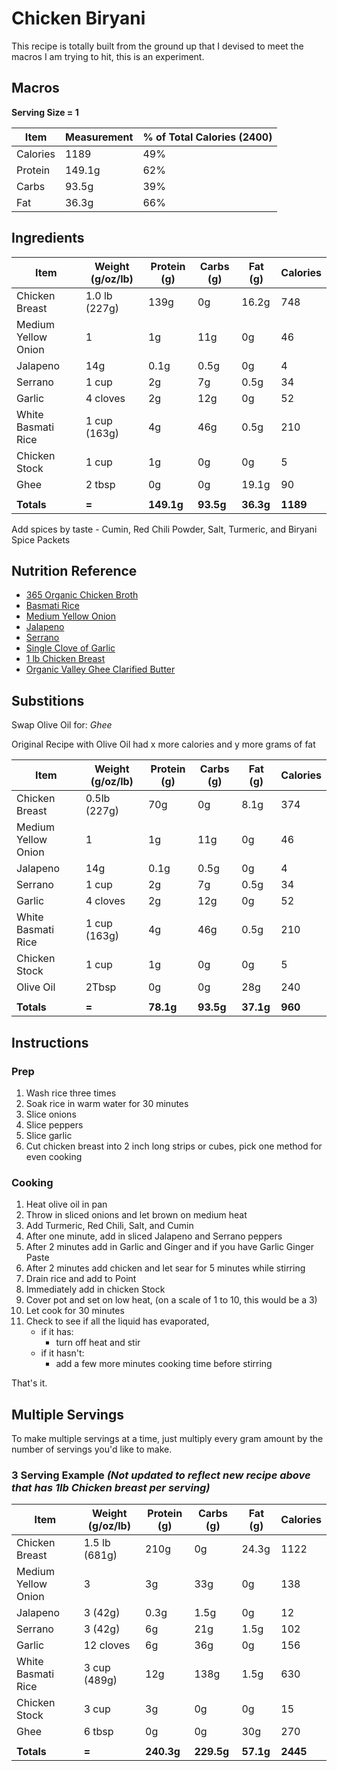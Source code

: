  
# Chicken Biryani

<Callout type="note" emoji="⚠️">
  This recipe is totally built from the ground up that I devised to meet the macros I am trying to hit, this is an experiment.
</Callout>

## Macros

**Serving Size = 1**

| Item | Measurement | % of Total Calories (2400) |
| ----------- | ----------- | ----------- |
| Calories | 1189 | 49% |
| Protein | 149.1g | 62% |
| Carbs | 93.5g | 39% |
| Fat | 36.3g | 66% |

## Ingredients

| Item | Weight (g/oz/lb) | Protein (g) | Carbs (g) | Fat (g) | Calories |
| ----------- | ----------- | ----------- |	----------- | ----------- | ----------- |
| Chicken Breast | 1.0 lb (227g) | 139g | 0g | 16.2g | 748 |
| Medium Yellow Onion | 1 | 1g | 11g | 0g | 46 |
| Jalapeno | 14g | 0.1g | 0.5g | 0g | 4 |
| Serrano | 1 cup | 2g | 7g | 0.5g | 34 |
| Garlic | 4 cloves | 2g | 12g | 0g | 52 |
| White Basmati Rice | 1 cup (163g) | 4g | 46g | 0.5g | 210 |
| Chicken Stock | 1 cup | 1g | 0g | 0g | 5 |
| Ghee | 2 tbsp | 0g | 0g | 19.1g | 90 |
|  |  |  |  |  |  |
| **Totals** | **=** | **149.1g** | **93.5g** | **36.3g** | **1189** |

Add spices by taste - Cumin, Red Chili Powder, Salt, Turmeric, and Biryani Spice Packets

## Nutrition Reference
- [365 Organic Chicken Broth](https://www.wholefoodsmarket.com/product/365-by-whole-foods-market-organic-broth-chicken-low-sodium-48-fl-oz-b074v3v1yg)  
- [Basmati Rice](https://www.webmd.com/diet/health-benefits-basmati-rice) 
- [Medium Yellow Onion](https://www.fatsecret.com/calories-nutrition/usda/onions?portionid=34294&portionamount=1.000) 
- [Jalapeno](https://www.verywellfit.com/carb-counts-for-jalapeno-peppers-2241796) 
- [Serrano](https://www.verywellfit.com/serrano-pepper-nutrition-facts-4589479) 
- [Single Clove of Garlic](https://www.urmc.rochester.edu/encyclopedia/content.aspx?contenttypeid=76&contentid=11215-4) 
- [1 lb Chicken Breast](https://www.myfitnesspal.com/food/calories/1-lb-chicken-breast-446675184) 
- [Organic Valley Ghee Clarified Butter](https://www.myfooddiary.com/foods/7335467/organic-valley-ghee-clarified-butter)

## Substitions
Swap Olive Oil for: 
*Ghee*

Original Recipe with Olive Oil had x more calories and y more grams of fat

| Item | Weight (g/oz/lb) | Protein (g) | Carbs (g) | Fat (g) | Calories |
| ----------- | ----------- | ----------- |	----------- | ----------- | ----------- |
| Chicken Breast | 0.5lb (227g) | 70g | 0g | 8.1g | 374 |
| Medium Yellow Onion | 1 | 1g | 11g | 0g | 46 |
| Jalapeno | 14g | 0.1g | 0.5g | 0g | 4 |
| Serrano | 1 cup | 2g | 7g | 0.5g | 34 |
| Garlic | 4 cloves | 2g | 12g | 0g | 52 |
| White Basmati Rice | 1 cup (163g) | 4g | 46g | 0.5g | 210 |
| Chicken Stock | 1 cup | 1g | 0g | 0g | 5 |
| Olive Oil | 2Tbsp | 0g | 0g | 28g | 240 |
|  |  |  |  |  |  |
| **Totals** | **=** | **78.1g** | **93.5g** | **37.1g** | **960** |

## Instructions

### Prep
1. Wash rice three times
2. Soak rice in warm water for 30 minutes
3. Slice onions
4. Slice peppers
5. Slice garlic
6. Cut chicken breast into 2 inch long strips or cubes, pick one method for even cooking

### Cooking
1. Heat olive oil in pan
2. Throw in sliced onions and let brown on medium heat
3. Add Turmeric, Red Chili, Salt, and Cumin
4. After one minute, add in sliced Jalapeno and Serrano peppers
5. After 2 minutes add in Garlic and Ginger and if you have Garlic Ginger Paste
6. After 2 minutes add chicken and let sear for 5 minutes while stirring
7. Drain rice and add to Point
8. Immediately add in chicken Stock
9. Cover pot and set on low heat, (on a scale of 1 to 10, this would be a 3)
10. Let cook for 30 minutes
11. Check to see if all the liquid has evaporated, 
    - if it has: 
        - turn off heat and stir 
    - if it hasn't:
        - add a few more minutes cooking time before stirring

That's it.

## Multiple Servings
To make multiple servings at a time, just multiply every gram amount by the number of servings you'd like to make.

### 3 Serving Example *(Not updated to reflect new recipe above that has 1lb Chicken breast per serving)*

| Item | Weight (g/oz/lb) | Protein (g) | Carbs (g) | Fat (g) | Calories |
| ----------- | ----------- | ----------- |	----------- | ----------- | ----------- |
| Chicken Breast | 1.5 lb (681g) | 210g | 0g | 24.3g | 1122 |
| Medium Yellow Onion | 3 | 3g | 33g | 0g | 138 |
| Jalapeno | 3 (42g) | 0.3g | 1.5g | 0g | 12 |
| Serrano | 3 (42g) | 6g | 21g | 1.5g | 102 |
| Garlic | 12 cloves | 6g | 36g | 0g | 156 |
| White Basmati Rice | 3 cup (489g) | 12g | 138g | 1.5g | 630 |
| Chicken Stock | 3 cup | 3g | 0g | 0g | 15 |
| Ghee | 6 tbsp | 0g | 0g | 30g | 270 |
|  |  |  |  |  |  |
| **Totals** | **=** | **240.3g** | **229.5g** | **57.1g** | **2445** |